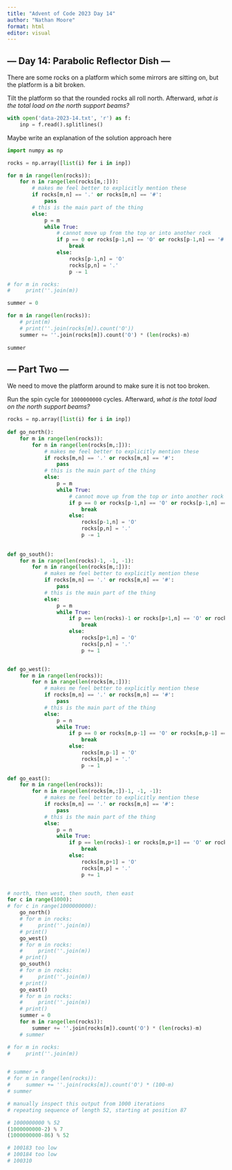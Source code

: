 ```yaml
---
title: "Advent of Code 2023 Day 14"
author: "Nathan Moore"
format: html
editor: visual
---
```


## --- Day 14: Parabolic Reflector Dish ---

There are some rocks on a platform which some mirrors are sitting on, but the platform is a bit broken.

Tilt the platform so that the rounded rocks all roll north. Afterward, *what is the total load on the north support beams?*

```python

with open('data-2023-14.txt', 'r') as f:
    inp = f.read().splitlines()

```

Maybe write an explanation of the solution approach here

```python

import numpy as np

rocks = np.array([list(i) for i in inp])

for m in range(len(rocks)): 
    for n in range(len(rocks[m,:])): 
        # makes me feel better to explicitly mention these
        if rocks[m,n] == '.' or rocks[m,n] == '#':
            pass
        # this is the main part of the thing
        else: 
            p = m
            while True: 
                # cannot move up from the top or into another rock 
                if p == 0 or rocks[p-1,n] == 'O' or rocks[p-1,n] == '#':
                    break
                else: 
                    rocks[p-1,n] = 'O'
                    rocks[p,n] = '.'
                    p -= 1

# for m in rocks:
#     print(''.join(m))

summer = 0

for m in range(len(rocks)):
    # print(m)
    # print(''.join(rocks[m]).count('O'))
    summer += ''.join(rocks[m]).count('O') * (len(rocks)-m)
  
summer

```

## --- Part Two ---

We need to move the platform around to make sure it is not too broken.

Run the spin cycle for `1000000000` cycles. Afterward, *what is the total load on the north support beams?*

```python

rocks = np.array([list(i) for i in inp])
    
def go_north(): 
    for m in range(len(rocks)): 
        for n in range(len(rocks[m,:])): 
            # makes me feel better to explicitly mention these
            if rocks[m,n] == '.' or rocks[m,n] == '#':
                pass
            # this is the main part of the thing
            else: 
                p = m
                while True: 
                    # cannot move up from the top or into another rock 
                    if p == 0 or rocks[p-1,n] == 'O' or rocks[p-1,n] == '#':
                        break
                    else: 
                        rocks[p-1,n] = 'O'
                        rocks[p,n] = '.'
                        p -= 1
                  
                        
def go_south(): 
    for m in range(len(rocks)-1, -1, -1): 
        for n in range(len(rocks[m,:])): 
            # makes me feel better to explicitly mention these
            if rocks[m,n] == '.' or rocks[m,n] == '#':
                pass
            # this is the main part of the thing
            else: 
                p = m
                while True: 
                    if p == len(rocks)-1 or rocks[p+1,n] == 'O' or rocks[p+1,n] == '#':
                        break
                    else: 
                        rocks[p+1,n] = 'O'
                        rocks[p,n] = '.'
                        p += 1    


def go_west(): 
    for m in range(len(rocks)): 
        for n in range(len(rocks[m,:])): 
            # makes me feel better to explicitly mention these
            if rocks[m,n] == '.' or rocks[m,n] == '#':
                pass
            # this is the main part of the thing
            else: 
                p = n
                while True: 
                    if p == 0 or rocks[m,p-1] == 'O' or rocks[m,p-1] == '#':
                        break
                    else: 
                        rocks[m,p-1] = 'O'
                        rocks[m,p] = '.'
                        p -= 1
                        
def go_east(): 
    for m in range(len(rocks)): 
        for n in range(len(rocks[m,:])-1, -1, -1): 
            # makes me feel better to explicitly mention these
            if rocks[m,n] == '.' or rocks[m,n] == '#':
                pass
            # this is the main part of the thing
            else: 
                p = n
                while True: 
                    if p == len(rocks)-1 or rocks[m,p+1] == 'O' or rocks[m,p+1] == '#':
                        break
                    else: 
                        rocks[m,p+1] = 'O'
                        rocks[m,p] = '.'
                        p += 1                        


# north, then west, then south, then east
for c in range(1000): 
# for c in range(1000000000):   
    go_north()
    # for m in rocks:
    #     print(''.join(m))
    # print()        
    go_west()
    # for m in rocks:
    #     print(''.join(m))
    # print()        
    go_south()
    # for m in rocks:
    #     print(''.join(m))
    # print()        
    go_east()
    # for m in rocks:
    #     print(''.join(m))
    # print()        
    summer = 0
    for m in range(len(rocks)):
        summer += ''.join(rocks[m]).count('O') * (len(rocks)-m)
    # summer

# for m in rocks:
#     print(''.join(m))


# summer = 0
# for m in range(len(rocks)):
#     summer += ''.join(rocks[m]).count('O') * (100-m)
# summer

# manually inspect this output from 1000 iterations
# repeating sequence of length 52, starting at position 87

# 1000000000 % 52
(1000000000-2) % 7
(1000000000-86) % 52

# 100183 too low 
# 100184 too low
# 100310

```
